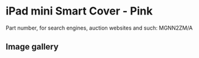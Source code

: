 
# iPad mini Smart Cover - Pink

Part number, for search engines, auction websites and such: MGNN2ZM/A

## Image gallery

<div style={{ width: "768px" }}>
  <GalleryComponent
    images={[
      {
        original: "/everysource/MGNN2.png",
        thumbnail: "/everypreview/MGNN2.png",
      },
      {
        original: "/everysource/MGNN2_AV1_GOLD.png",
        thumbnail: "/everypreview/MGNN2_AV1_GOLD.png",
      },
      {
        original: "/everysource/MGNN2_AV1_SILVER.png",
        thumbnail: "/everypreview/MGNN2_AV1_SILVER.png",
      },
      {
        original: "/everysource/MGNN2_AV1_SPACE_GRAY.png",
        thumbnail: "/everypreview/MGNN2_AV1_SPACE_GRAY.png",
      },
      {
        original: "/everysource/MGNN2_AV2.png",
        thumbnail: "/everypreview/MGNN2_AV2.png",
      },
      {
        original: "/everysource/MGNN2_AV3.png",
        thumbnail: "/everypreview/MGNN2_AV3.png",
      },
      {
        original: "/everysource/MGNN2_AV4.png",
        thumbnail: "/everypreview/MGNN2_AV4.png",
      },
      {
        original: "/everysource/MGNN2_AV5.png",
        thumbnail: "/everypreview/MGNN2_AV5.png",
      }
    ]}
  />
</div>